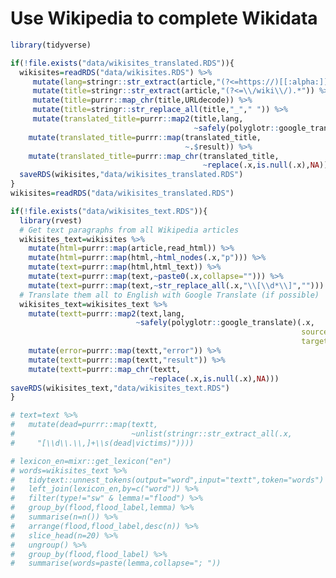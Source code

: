 # Use Wikipedia to complete Wikidata

```r
library(tidyverse)
```

```r
if(!file.exists("data/wikisites_translated.RDS")){
  wikisites=readRDS("data/wikisites.RDS") %>% 
     mutate(lang=stringr::str_extract(article,"(?<=https://)[[:alpha:]]{2}"))%>% 
     mutate(title=stringr::str_extract(article,"(?<=\\/wiki\\/).*")) %>% 
     mutate(title=purrr::map_chr(title,URLdecode)) %>% 
     mutate(title=stringr::str_replace_all(title,"_"," ")) %>% 
     mutate(translated_title=purrr::map2(title,lang,
                                         ~safely(polyglotr::google_translate)(.x,,source_language=.y,target_language="en"))) %>% 
    mutate(translated_title=purrr::map(translated_title,
                                       ~.$result)) %>%
    mutate(translated_title=purrr::map_chr(translated_title,
                                           ~replace(.x,is.null(.x),NA)))
  saveRDS(wikisites,"data/wikisites_translated.RDS")
}
wikisites=readRDS("data/wikisites_translated.RDS")
```

```r
if(!file.exists("data/wikisites_text.RDS")){
  library(rvest)
  # Get text paragraphs from all Wikipedia articles
  wikisites_text=wikisites %>%
    mutate(html=purrr::map(article,read_html)) %>% 
    mutate(html=purrr::map(html,~html_nodes(.x,"p"))) %>%
    mutate(text=purrr::map(html,html_text)) %>% 
    mutate(text=purrr::map(text,~paste0(.x,collapse=""))) %>%
    mutate(text=purrr::map(text,~str_replace_all(.x,"\\[\\d*\\]","")))
  # Translate them all to English with Google Translate (if possible)
  wikisites_text=wikisites_text %>% 
    mutate(textt=purrr::map2(text,lang,
                            ~safely(polyglotr::google_translate)(.x,
                                                                 source_language=.y,
                                                                 target_language="en"))) %>% 
    mutate(error=purrr::map(textt,"error")) %>% 
    mutate(textt=purrr::map(textt,"result")) %>% 
    mutate(textt=purrr::map_chr(textt,
                               ~replace(.x,is.null(.x),NA))) 
saveRDS(wikisites_text,"data/wikisites_text.RDS")
}

# text=text %>% 
#   mutate(dead=purrr::map(textt,
#                          ~unlist(stringr::str_extract_all(.x,
#     "[\\d\\.\\,]+\\s(dead|victims)"))))

```

```r
# lexicon_en=mixr::get_lexicon("en")
# words=wikisites_text %>% 
#   tidytext::unnest_tokens(output="word",input="textt",token="words") %>% 
#   left_join(lexicon_en,by=c("word")) %>% 
#   filter(type!="sw" & lemma!="flood") %>% 
#   group_by(flood,flood_label,lemma) %>% 
#   summarise(n=n()) %>% 
#   arrange(flood,flood_label,desc(n)) %>% 
#   slice_head(n=20) %>%
#   ungroup() %>% 
#   group_by(flood,flood_label) %>% 
#   summarise(words=paste(lemma,collapse="; "))


```

